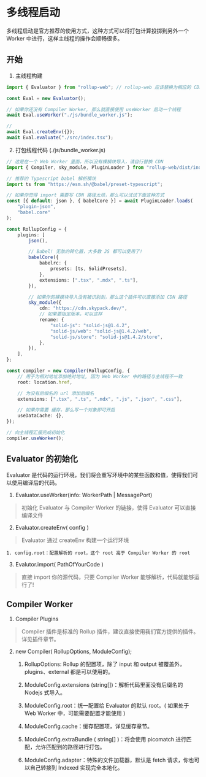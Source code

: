 
# 多线程启动

多线程启动是官方推荐的使用方式，这种方式可以将打包计算投掷到另外一个 Worker 中进行，这样主线程的操作会顺畅很多。

## 开始

1. 主线程构建

```ts
import { Evaluator } from "rollup-web"; // rollup-web 应该替换为相应的 CDN 的

const Eval = new Evaluator();

// 如果你还没有 Compiler Worker, 那么就直接使用 useWorker 启动一个线程
await Eval.useWorker("./js/bundle_worker.js");

//
await Eval.createEnv({});
await Eval.evaluate("./src/index.tsx");
```

2. 打包线程代码 (./js/bundle_worker.js)

```ts
// 这是在一个 Web Worker 里面，所以没有裸模块导入，请自行替换 CDN
import { Compiler, sky_module, PluginLoader } from "rollup-web/dist/index.js";

// 推荐的 Typescript babel 解析模块
import ts from "https://esm.sh/@babel/preset-typescript";

// 如果你觉得 import 需要写 CDN 路径太烦，那么可以试试下面这种方式
const [{ default: json }, { babelCore }] = await PluginLoader.loads(
    "plugin-json",
    "babel.core"
);

const RollupConfig = {
    plugins: [
        json(),

        // Babel! 无敌的转化器，大多数 JS 都可以使用了!
        babelCore({
            babelrc: {
                presets: [ts, SolidPresets],
            },
            extensions: [".tsx", ".mdx", ".ts"],
        }),

        // 如果你的裸模块导入没有被识别到，那么这个插件可以直接添加 CDN 路径
        sky_module({
            cdn: "https://cdn.skypack.dev/",
            // 如果要指定版本，可以这样
            rename: {
                "solid-js": "solid-js@1.4.2",
                "solid-js/web": "solid-js@1.4.2/web",
                "solid-js/store": "solid-js@1.4.2/store",
            },
        }),
    ],
};

const compiler = new Compiler(RollupConfig, {
    // 用于为相对地址添加绝对地址, 因为 Web Worker 中的路径与主线程不一致
    root: location.href,

    // 为没有后缀名的 url 添加后缀名
    extensions: [".tsx", ".ts", ".mdx", ".js", ".json", ".css"],

    // 如果你需要 缓存，那么写一个对象即可开启
    useDataCache: {},
});

// 向主线程汇报完成初始化
compiler.useWorker();
```

## Evaluator 的初始化

Evaluator 是代码的运行环境，我们将会重写环境中的某些函数和值，使得我们可以使用编译后的代码。

1. Evaluator.useWorker(info: WorkerPath | MessagePort)

> 初始化 Evaluator 与 Compiler Worker 的链接，使得 Evaluator 可以直接编译文件

2. Evaluator.createEnv( config )

> Evaluator 通过 createEnv 构建一个运行环境

    1. config.root：配置解析的 root，这个 root 高于 Compiler Worker 的 root

3. Evalutor.import( PathOfYourCode )

> 直接 import 你的源代码，只要 Compiler Worker 能够解析，代码就能够运行了!

## Compiler Worker

1. Compiler Plugins

> Compiler 插件是标准的 Rollup 插件，建议直接使用我们官方提供的插件。详见插件章节。

2. new Compiler( RollupOptions, ModuleConfig);

    1. RollupOptions: Rollup 的配置项，除了 input 和 output 被覆盖外，plugins、external 都是可以使用的。

    2. ModuleConfig.extensions (string[])：解析代码里面没有后缀名的 Nodejs 式导入。

    3. ModuleConfig.root：统一配置给 Evaluator 的默认 root。( 如果处于 Web Worker 中，可能需要配置才能使用 )

    4. ModuleConfig.cache：缓存配置项，详见缓存章节。

    5. ModuleConfig.extraBundle ( string[] )：将会使用 picomatch 进行匹配，允许匹配到的路径进行打包。

    6. ModuleConfig.adapter：特殊的文件加载器，默认是 fetch 请求，你也可以自己转接到 Indexed 实现完全本地化。
